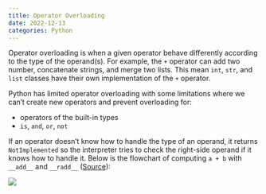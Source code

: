 ```yaml
---
title: Operator Overloading
date: 2022-12-13
categories: Python
---
```

Operator overloading is when a given operator behave differently according to the type
of the operand(s). For example, the `+` operator can add two number,
concatenate strings, and merge two lists. This mean `int`, `str`, and `list`
classes have their own implementation of the `+` operator. 

Python has limited operator overloading with some limitations where we can't create new operators and prevent overloading for:

- operators of the built-in types
- `is`, `and`, `or`, `not`

If an operator doesn't know how to handle the type of an operand, it returns
`NotImplemented` so the interpreter tries to check the right-side operand if
it knows how to handle it. Below is the flowchart of computing `a + b` with
`__add__` and `__radd__`
([Source](https://www.amazon.com/Fluent-Python-Concise-Effective-Programming/dp/1492056359/ref=sr_1_1?keywords=fluent+python&qid=1671406555&sr=8-1)):

![](images/operator-overlooding.png)
